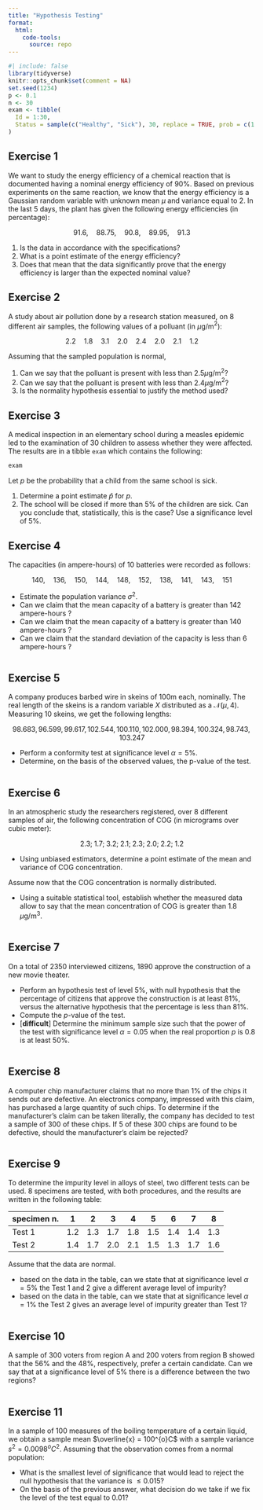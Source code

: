 ```yaml
---
title: "Hypothesis Testing"
format:
  html:
    code-tools:
      source: repo
---
```


```r
#| include: false
library(tidyverse)
knitr::opts_chunk$set(comment = NA)
set.seed(1234)
p <- 0.1
n <- 30
exam <- tibble(
  Id = 1:30, 
  Status = sample(c("Healthy", "Sick"), 30, replace = TRUE, prob = c(1 - p, p))
)
```

## Exercise 1

We want to study the energy efficiency of a chemical reaction that is documented having a nominal energy efficiency of $90\%$. Based on previous experiments on the same reaction, we know that the energy efficiency is a Gaussian random variable with unknown mean $\mu$ and variance equal to $2$. In the last $5$ days, the plant has given 
the following energy efficiencies (in percentage): 

$$ 91.6, \quad 88.75, \quad 90.8, \quad 89.95, \quad 91.3 $$

1. Is the data in accordance with the specifications?
2. What is a point estimate of the energy efficiency?
3. Does that mean that the data significantly prove that the energy efficiency 
is larger than the expected nominal value?

## Exercise 2

A study about air pollution done by a research station measured, on $8$
different air samples, the following values of a polluant (in $\mu$g/m$^2$):

$$ 2.2 \quad 1.8 \quad 3.1 \quad 2.0 \quad 2.4 \quad 2.0 \quad 2.1 \quad 1.2 $$

Assuming that the sampled population is normal,

1. Can we say that the polluant is present with less than $2.5 \mu$g/m$^2$?
2. Can we say that the polluant is present with less than $2.4 \mu$g/m$^2$?
3. Is the normality hypothesis essential to justify the method used?

## Exercise 3

A medical inspection in an elementary school during a measles epidemic led to
the examination of $30$ children to assess whether they were affected. The
results are in a tibble `exam` which contains the following:

```r
exam
```

Let $p$ be the probability that a child from the same school is sick.

1. Determine a point estimate $\widehat{p}$ for $p$.
2. The school will be closed if more than 5% of the children are sick. Can you 
conclude that, statistically, this is the case? Use a significance level of 5%.

## Exercise 4

The capacities (in ampere-hours) of $10$ batteries were recorded as follows: 

$$ 140, \quad 136, \quad 150, \quad 144, \quad 148, \quad 152, \quad 138, \quad 141, \quad 143, \quad 151 $$

- Estimate the population variance $\sigma^2$.
- Can we claim that the mean capacity of a battery is greater than 142 ampere-hours ?
- Can we claim that the mean capacity of a battery is greater than 140 ampere-hours ?
- Can we claim that the standard deviation of the capacity is less than 6 ampere-hours ?

```r

```

## Exercise 5

A company produces barbed wire in skeins of $100$m each, nominally. The real length of the skeins is a random variable $X$ distributed as a $\mathcal{N}(\mu, 4)$. Measuring $10$ skeins, we get the following lengths:

$$ 98.683, 96.599, 99.617, 102.544, 100.110, 102.000, 98.394, 100.324, 98.743, 103.247 $$

- Perform a conformity test at significance level $\alpha = 5\%$.
- Determine, on the basis of the observed values, the p-value of the test.

```r

```

## Exercise 6

In an atmospheric study the researchers registered, over $8$ different samples of air, the following concentration of COG (in micrograms over cubic meter):

$$ 2.3;\; 1.7;\; 3.2;\; 2.1;\; 2.3;\; 2.0;\; 2.2;\; 1.2 $$

- Using unbiased estimators, determine a point estimate of the mean and variance of COG concentration.

Assume now that the COG concentration is normally distributed. 

- Using a suitable statistical tool, establish whether the measured data allow to say that the mean concentration of COG is greater than $1.8$ $\mu$g/m$^3$.

```r

```

## Exercise 7

On a total of $2350$ interviewed citizens, $1890$ approve the construction of a new movie theater.

- Perform an hypothesis test of level $5\%$, with null hypothesis that the percentage of citizens that approve the construction is at least $81\%$, versus the alternative hypothesis that the percentage is less than $81\%$.
- Compute the $p$-value of the test.
- [**difficult**] Determine the minimum sample size such that the power of the test with significance level $\alpha = 0.05$ when the real proportion $p$ is $0.8$ is at least $50\%$.

```r

```

## Exercise 8

A computer chip manufacturer claims that no more than $1\%$ of the chips it sends out are defective. An electronics company, impressed with this claim, has purchased a large quantity of such chips. To determine if the manufacturer’s claim can be taken literally, the company has decided to test a sample of $300$ of these chips. If $5$ of these $300$ chips are found to be defective, should the manufacturer’s claim be rejected?

```r

```

## Exercise 9

To determine the impurity level in alloys of steel, two different tests can be used. 
$8$ specimens are tested, with both procedures, and the results are written in the following table:

specimen n. |  1  |  2  |  3  |  4  |  5  |  6  |  7  |  8 
----------- | --- | --- | --- | --- | --- | --- | --- | ---
Test 1      | 1.2 | 1.3 | 1.7 | 1.8 | 1.5 | 1.4 | 1.4 | 1.3
Test 2      | 1.4 | 1.7 | 2.0 | 2.1 | 1.5 | 1.3 | 1.7 | 1.6 

Assume that the data are normal.

- based on the data in the table, can we state that at significance level $\alpha=5\%$  the Test 1 and 2 give a different average level of impurity?
- based on the data in the table, can we state that at significance level $\alpha=1\%$  the Test 2 gives an average level of impurity greater than Test 1?

```r

```

## Exercise 10

A sample of $300$ voters from region A and $200$ voters from region B showed that the $56\%$ and the $48\%$, respectively, prefer a certain candidate. Can we say that at a significance level of $5\%$ there is a difference between the two regions?

```r

```

## Exercise 11

In a sample of $100$ measures of the boiling temperature of a certain liquid, we obtain a sample mean $\overline{x} = 100^{o}C$ with a sample variance $s^2 = 0.0098^{o}C^2$. Assuming that the observation comes from a normal population:

- What is the smallest level of significance that would lead to reject the null hypothesis that the variance is $\leq 0.015$?
- On the basis of the previous answer, what decision do we take if we fix the level of the test equal to $0.01$?

```r

```
